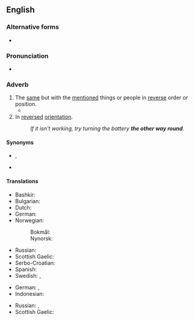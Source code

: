 ==English==
{{was wotd|2008|July|8}}

===Alternative forms===
* {{l|en|the other way around}}

===Pronunciation===
* {{audio|en-us-the other way round.ogg|Audio (US)|lang=en}}

===Adverb===
{{en-adv|head=the [[other]] [[way]] [[round]]|-}}

# The [[same]] but with the [[mention]]ed things or people in [[reverse]] order or position.
#* {{quote-text|year=1979|author={{w|Honor Tracy}}|title=The Ballad of Castle Reef|page=45|passage=At dinner Marigold had the Rector on her right and the Colonel on her left, Francis had their wives '''the other way round''' to avoid any signs of preference, …}}
# In [[reversed]] [[orientation]].
#: ''If it isn't working, try turning the battery '''the other way round'''.''

====Synonyms====
* {{sense|same, but with mentioned things in reverse order}} {{l|en|conversely}}, {{l|en|vice versa}}
* {{sense|in reversed orientation}} {{l|en|backwards}}

====Translations====
{{trans-top|same but with mentioned things reversed}}
* Bashkir: {{t|ba|киреһенсә|sc=Cyrl}}
* Bulgarian: {{t+|bg|обра́тно|sc=Cyrl}}
* Dutch: {{t+|nl|omgekeerd}}
* German: {{t+|de|umgekehrt}}
* Norwegian:
*: Bokmål: {{t|nb|omvendt}}
*: Nynorsk: {{t|nn|omvend}}
{{trans-mid}}
* Russian: {{t+|ru|наоборо́т}}
* Scottish Gaelic: {{t|gd|air an rathad eile}}
* Serbo-Croatian: {{t+|sh|obrnuto}}
* Spanish: {{t|es|al revés}}
* Swedish: {{t+|sv|omvänt}}, {{t+|sv|tvärtom}}
{{trans-bottom}}

{{trans-top|in reversed orientation}}
* German: {{t+|de|andersherum}}, {{t+|de|andersrum}}
* Indonesian: {{t+|id|terbalik}}
{{trans-mid}}
* Russian: {{t+|ru|наза́д}}, {{t+|ru|за́дом наперёд}}
* Scottish Gaelic: {{t|gd|air an rathad eile}}
{{trans-bottom}}